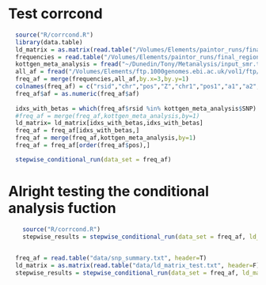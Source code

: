 # Test corrcond

```r
  source("R/corrcond.R")
  library(data.table)
  ld_matrix = as.matrix(read.table("/Volumes/Elements/paintor_runs/final_regions/0_1:145538184-145786438.LD.EUR.old", header=F))
  frequencies = read.table("/Volumes/Elements/paintor_runs/final_regions/0_1:145538184-145786438.EUR", header=F)
  kottgen_meta_analysis = fread("~/Dunedin/Tony/Metanalysis/input_smr.txt", header=T)
  all_af = fread("/Volumes/Elements/ftp.1000genomes.ebi.ac.uk/vol1/ftp/release/20130502/all_af.txt", header=F)
  freq_af = merge(frequencies,all_af,by.x=3,by.y=1)
  colnames(freq_af) = c("rsid","chr","pos","Z","chr1","pos1","a1","a2","pop1","af")
  freq_af$af = as.numeric(freq_af$af)
  
  idxs_with_betas = which(freq_af$rsid %in% kottgen_meta_analysis$SNP)
  #freq_af = merge(freq_af,kottgen_meta_analysis,by=1)
  ld_matrix= ld_matrix[idxs_with_betas,idxs_with_betas]
  freq_af = freq_af[idxs_with_betas,]
  freq_af = merge(freq_af,kottgen_meta_analysis,by=1)
  freq_af = freq_af[order(freq_af$pos),]

  stepwise_conditional_run(data_set = freq_af)


```

# Alright testing the conditional analysis fuction

```r
    source("R/corrcond.R")
    stepwise_results = stepwise_conditional_run(data_set = freq_af, ld_matrix=ld_matrix,p_value_threshold = 0.0001)
    
```

```r
  freq_af = read.table("data/snp_summary.txt", header=T)
  ld_matrix = as.matrix(read.table("data/ld_matrix_test.txt", header=F))
  stepwise_results = stepwise_conditional_run(data_set = freq_af, ld_matrix=ld_matrix,p_value_threshold = 0.001)

```
